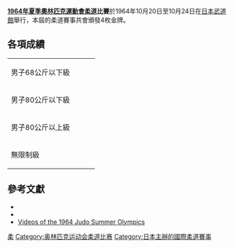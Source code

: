 {{Infobox Olympic event
|event = 柔道
|games = 1964年夏季
|image = 
|venue = [[日本武道館|日本武道館]]
|date = 10月20日-10月24日
|competitors =}}

'''[[1964年夏季奧林匹克運動會|1964年夏季奧林匹克運動會]][[柔道|柔道]]比賽'''於1964年10月20日至10月24日在[[日本武道館|日本武道館]]舉行，本屆的柔道賽事共會頒發4枚金牌。

== 各項成績 ==
{| {{MedalistTable|type=項目|columns=1|labelwidth=180px|style=font-size:small;}}
|-
| 男子68公斤以下級
| {{flagIOCmedalist|[[中谷雄英|中谷雄英]]|JPN|1964年夏季}}
| {{flagIOCmedalist|[[Eric_Hänni|Eric Hänni]]|SUI|1964年夏季}}
| {{flagIOCmedalist|[[Ārons_Bogoļubovs|Ārons Bogoļubovs]]|URS|1964年夏季}}<hr>{{flagIOCmedalist|[[Oleg_Stepanov_(judoka)|Oleg Stepanov]]|URS|1964年夏季}}
|-
| 男子80公斤以下級
| {{flagIOCmedalist|[[岡野功|岡野功]]|JPN|1964年夏季}}
| {{flagIOCmedalist|[[沃尔夫冈·霍夫曼|沃尔夫冈·霍夫曼]]|EUA|1964年夏季}}
| {{flagIOCmedalist|[[James_Bregman|James Bregman]]|USA|1964年夏季}}<hr>{{flagIOCmedalist|[[金義泰|金義泰]]|KOR|1964年夏季}}
|-
| 男子80公斤以上級
| {{flagIOCmedalist|[[猪熊功|猪熊功]]|JPN|1964年夏季}}
| {{flagIOCmedalist|[[道格·罗杰斯|道格·罗杰斯]]|CAN|1964年夏季}}
| {{flagIOCmedalist|[[Parnaoz_Chikviladze|Parnaoz Chikviladze]]|URS|1964年夏季}}<hr>{{flagIOCmedalist|[[Anzor_Kiknadze|Anzor Kiknadze]]|URS|1964年夏季}}
|-
|無限制級
| {{flagIOCmedalist|[[Anton_Geesink|Anton Geesink]]|NED|1964年夏季}}
| {{flagIOCmedalist|[[神永昭夫|神永昭夫]]|JPN|1964年夏季}}
| {{flagIOCmedalist|[[Theodore_Boronovskis|Theodore Boronovskis]]|AUS|1964年夏季}}<hr>{{flagIOCmedalist|[[克劳斯·格拉恩|克劳斯·格拉恩]]|EUA|1964年夏季}}
|}

== 參考文獻 ==

* {{cite web | title=Olympic Medal Winners | publisher=[[国际奥林匹克委员会|国际奥林匹克委员会]] | url=http://www.olympic.org/athletes | accessdate=2006-11-18 | archive-date=2011-08-21 | archive-url=https://www.webcitation.org/616BkwHcG?url=http://www.olympic.org/athletes | dead-url=no }}
* {{cite book |last=東京奧運會組委會|title=The Games of the XVIII Olympiad: Tokyo 1964, vol. 2 |year=1964 }}
* [https://web.archive.org/web/20110723005034/http://www.judo-snijders.nl/video-judo-wedstrijd-olympisch/video-olympic-judo-1964-tokyo.html Videos of the 1964 Judo Summer Olympics]

{{奥林匹克运动会柔道比赛}}

[[Category:1964年夏季奧林匹克運動會比賽項目|柔]]
[[Category:奥林匹克运动会柔道比赛|Category:奥林匹克运动会柔道比赛]]
[[Category:日本主辦的國際柔道賽事|Category:日本主辦的國際柔道賽事]]
